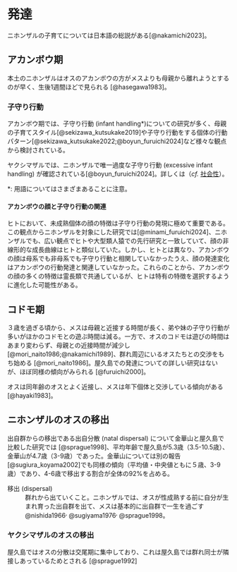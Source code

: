 # 発達
<!-- スプレイグさん、川添さんのD論を参照 -->
ニホンザルの子育てについては日本語の総説がある[@nakamichi2023]。

## アカンボウ期
本土のニホンザルはオスのアカンボウの方がメスよりも母親から離れようとするのが早く、生後1週間ほどで見られる [@hasegawa1983]。

### 子守り行動
アカンボウ期では、子守り行動 (infant handling*)についての研究が多く、母親の子育てスタイル[@sekizawa_kutsukake2019]や子守り行動をする個体の行動パターン[@sekizawa_kutsukake2022;@boyun_furuichi2024]など様々な観点から検討されている。

ヤクシマザルでは、ニホンザルで唯一過度な子守り行動 (excessive infant handling) が確認されている[@boyun_furuichi2024]。詳しくは（*cf.* [社会性](#社会性)）。


*: 用語についてはさまざまあることに注意。

#### アカンボウの顔と子守り行動の関連
ヒトにおいて、未成熟個体の顔の特徴は子守り行動の発現に極めて重要である。この観点からニホンザルを対象にした研究では[@minami_furuichi2024]、ニホンザルでも、広い観点でヒトや大型類人猿での先行研究と一致していて、顔の非線形的な成長曲線はヒトと類似していた。しかし、ヒトとは異なり、アカンボウの顔は母系でも非母系でも子守り行動と相関していなかったうえ、顔の発達変化はアカンボウの行動発達と関連していなかった。これらのことから、アカンボウの顔の多くの特徴は霊長類で共通しているが、ヒトは特有の特徴を選択するように進化した可能性がある。

## コドモ期
３歳を過ぎる頃から、メスは母親と近接する時間が長く、弟や妹の子守り行動が多いがほかのコドモとの遊ぶ時間は減る。一方で、オスのコドモは遊びの時間はあまり変わらず、母親との近接時間が減少し[@mori_naito1986;@nakamichi1989]、群れ周辺にいるオスたちとの交渉をもち始める [@mori_naito1986]。屋久島での発達についての詳しい研究はないが、ほぼ同様の傾向がみられる [@furuichi2000]。

<!--  **＠幸島**:--> 
オスは同年齢のオスとよく近接し、メスは年下個体と交渉している傾向がある[@hayaki1983]。 

## ニホンザルのオスの移出

出自群からの移出である出自分散 (natal dispersal) について金華山と屋久島で比較した研究では [@sprague1998]、平均年齢で屋久島が5.3歳（3.5-10.5歳）、金華山が4.7歳（3-9歳）であった。金華山については別の報告[@sugiura_koyama2002]でも同様の傾向（平均値・中央値ともに５歳、3-9歳）であり、4-6歳で移出する割合が全体の92%を占める。

移出 (dispersal) 
: 群れから出ていくこと。ニホンザルでは、オスが性成熟する前に自分が生まれ育った出自群を出て、メスは基本的に出自群で一生を過ごす @nishida1966^,^ @sugiyama1976^,^ @sprague1998。


### ヤクシマザルのオスの移出

屋久島ではオスの分散は交尾期に集中しており、これは屋久島では群れ同士が隣接しあっているためとされる [@sprague1992]